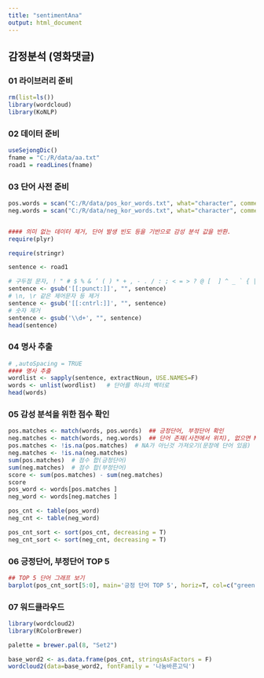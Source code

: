 ```yaml
---
title: "sentimentAna"
output: html_document
---
```


## 감정분석 (영화댓글)

### 01 라이브러리 준비
```r
rm(list=ls())
library(wordcloud)
library(KoNLP)
```

### 02 데이터 준비

```r
useSejongDic()
fname = "C:/R/data/aa.txt"
road1 = readLines(fname)
```

### 03 단어 사전 준비
```r
pos.words = scan("C:/R/data/pos_kor_words.txt", what="character", comment.char=";")
neg.words = scan("C:/R/data/neg_kor_words.txt", what="character", comment.char=";")


#### 의미 없는 데이터 제거, 단어 발생 빈도 등을 기반으로 감성 분석 값을 반환.
require(plyr)

require(stringr)

sentence <- road1

# 구두점 문자, ! " # $ % & ’ ( ) * + , - . / : ; < = > ? @ [  ] ^ _ ` { | } ~. 제거
sentence <- gsub('[[:punct:]]', "", sentence)  
# \n, \r 같은 제어문자 등 제거
sentence <- gsub('[[:cntrl:]]', "", sentence)
# 숫자 제거
sentence <- gsub('\\d+', "", sentence)
head(sentence)

```

### 04 명사 추출
```r
# ,autoSpacing = TRUE
#### 명사 추출
wordlist <- sapply(sentence, extractNoun, USE.NAMES=F)
words <- unlist(wordlist)   # 단어를 하나의 벡터로 
head(words)
```

### 05 감성 분석을 위한 점수 확인
```r
pos.matches <- match(words, pos.words)  ## 긍정단어, 부정단어 확인
neg.matches <- match(words, neg.words)  ## 단어 존재(사전에서 위치), 없으면 NA
pos.matches <- !is.na(pos.matches)  # NA가 아닌것 가져오기(문장에 단어 있음)
neg.matches <- !is.na(neg.matches)
sum(pos.matches)  # 점수 합(긍정단어)
sum(neg.matches)  # 점수 합(부정단어) 
score <- sum(pos.matches) - sum(neg.matches)
score
pos_word <- words[pos.matches ]
neg_word <- words[neg.matches ]

pos_cnt <- table(pos_word)
neg_cnt <- table(neg_word)

pos_cnt_sort <- sort(pos_cnt, decreasing = T)
neg_cnt_sort <- sort(neg_cnt, decreasing = T)

```

### 06 긍정단어, 부정단어 TOP 5
```r
## TOP 5 단어 그래프 보기
barplot(pos_cnt_sort[5:0], main='긍정 단어 TOP 5', horiz=T, col=c("green", "blue", "yellow"))
```

### 07 워드클라우드
```r
library(wordcloud2)
library(RColorBrewer)

palette = brewer.pal(8, "Set2")

base_word2 <- as.data.frame(pos_cnt, stringsAsFactors = F)
wordcloud2(data=base_word2, fontFamily = '나눔바른고딕')

```
